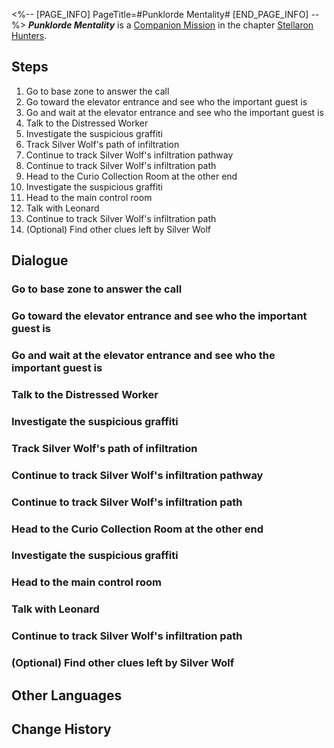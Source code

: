 <%-- [PAGE_INFO]
PageTitle=#Punklorde Mentality#
[END_PAGE_INFO] --%>
{{Stub|Dialogue.}}
{{Mission Infobox
|id            = 2000701
|title         = 
|image         = Mission Punklorde Mentality.png{{subst:void|<!--$UPLOAD:<<SpriteOutput/Chronicle/2000701.png>-<Mission Punklorde Mentality.png>-<Fate's Atlas Images>>-->}}
|type          = Companion
|event_name    = 
|chapter       = Stellaron Hunters (Companion Mission Chapter)
|requirements  = Reach [[Trailblaze Level]] 21
|summary       = When Herta's esteemed guest came to visit the space station, what they brought was an end to the Simulated Universe project. However, a rash network security engineer and an unaccounted Aether Cartridge has hooked a big fish from beneath the data-streams... The so-called Punklorde mentality is but a game, after all.
|characters    = Leonard; Silver Wolf (?); Trailblazer
|startLocation = [[Herta Space Station]] - [[Base Zone]]
|world         = Herta Space Station
|area          = Base Zone
|prev          = 
|next          = Sealed Sector
|rewards       = Trailblaze EXP*600; Stellar Jade*100; Traveler's Guide*5; Refined Aether*5; Credit*100,000
}}
'''''Punklorde Mentality''''' is a [[Companion Mission]] in the chapter [[Stellaron Hunters (Companion Mission Chapter)|Stellaron Hunters]].

==Steps==
# Go to base zone to answer the call
# Go toward the elevator entrance and see who the important guest is
# Go and wait at the elevator entrance and see who the important guest is
# Talk to the Distressed Worker
# Investigate the suspicious graffiti
# Track Silver Wolf's path of infiltration
# Continue to track Silver Wolf's infiltration pathway
# Continue to track Silver Wolf's infiltration path
# Head to the Curio Collection Room at the other end
# Investigate the suspicious graffiti
# Head to the main control room
# Talk with Leonard
# Continue to track Silver Wolf's infiltration path
# (Optional) Find other clues left by Silver Wolf

<!--
==Gameplay Notes==

--><!--
==Trial Character==

-->
==Dialogue==
{{Stub Dialogue}}
{{Dialogue Start}}
:{{tx}}
{{Dialogue End}}

===Go to base zone to answer the call===
{{Mission Description|type=companion|location=Base Zone|update|You received Arlan's message. He seems to want to formally thank you for helping him when you first met. Get ready and go to Base Zone.}}
{{Dialogue Start}}
:{{tx}}
{{Dialogue End}}

===Go toward the elevator entrance and see who the important guest is===
{{Mission Description|type=companion|location=<!--to be added-->|update|The atmosphere in the base zone seems much more boisterous than you would expect. Hearing of the imminent arrival of an honored guest, researchers all begin their busy work. From Arlan's words, you vaguely guessed the identity of the visitor.}}
{{Dialogue Start}}
:{{tx}}
{{Dialogue End}}

===Go and wait at the elevator entrance and see who the important guest is===
{{Mission Description|type=companion|location=<!--to be added-->|update|The atmosphere in the base zone seems much more boisterous than you would expect. Hearing of the imminent arrival of an honored guest, researchers all begin their busy work. From Arlan's words, you vaguely guess the identity of the visitor.}}
{{Dialogue Start}}
:{{tx}}
{{Dialogue End}}

===Talk to the Distressed Worker===
{{Mission Description|type=companion|location=Base Zone|update|The atmosphere in the base zone seems much more boisterous than you would expect. Hearing of the imminent arrival of an honored guest, researchers all begin their busy work. From Arlan's words, you vaguely guessed the identity of the visitor.<br />He is one of the other creators of the Simulated Universe, Genius Society No. 76, Screwllum.}}
{{Dialogue Start}}
:{{tx}}
{{Dialogue End}}

===Investigate the suspicious graffiti===
{{Mission Description|type=companion|location=Base Zone|update|The network security engineer of the space station thinks there is something else behind the invasion of the Legion. You recall what happened to you when you woke up and decide to join him in tracking down the Stellaron Hunter, Silver Wolf.}}
{{Dialogue Start}}
:{{tx}}
{{Dialogue End}}

===Track Silver Wolf's path of infiltration===
{{Dialogue Start}}
:{{tx}}
{{Dialogue End}}

===Continue to track Silver Wolf's infiltration pathway===
{{Dialogue Start}}
:{{tx}}
{{Dialogue End}}

===Continue to track Silver Wolf's infiltration path===
{{Dialogue Start}}
:{{tx}}
{{Dialogue End}}

===Head to the Curio Collection Room at the other end===
{{Dialogue Start}}
:{{tx}}
{{Dialogue End}}

===Investigate the suspicious graffiti===
{{Dialogue Start}}
:{{tx}}
{{Dialogue End}}

===Head to the main control room===
{{Dialogue Start}}
:{{tx}}
{{Dialogue End}}

===Talk with Leonard===
{{Dialogue Start}}
:{{tx}}
{{Dialogue End}}

===Continue to track Silver Wolf's infiltration path===
{{Dialogue Start}}
:{{tx}}
{{Dialogue End}}

===(Optional) Find other clues left by Silver Wolf===
{{Dialogue Start}}
:{{tx}}
{{Dialogue End}}

==Other Languages==
{{Other Languages
|en   = Punklorde Mentality
|zhs  = 朋克洛德精神
|zht  = 龐克洛德精神
|ja   = パンクロード精神
|ko   = 펑크 로드 스피릿
|es   = Mentalidad de Punklorde
|fr   = Mentalité punklordienne
|ru   = Дух Панклорда
|th   = Punklorde Mentality
|vi   = Tinh Thần Punklorde
|de   = Mental Punklorde
|id   = Punklorde Mentality
|pt   = Mentalidade de Punklorde
}}

==Change History==
{{Change History|1.1}}
